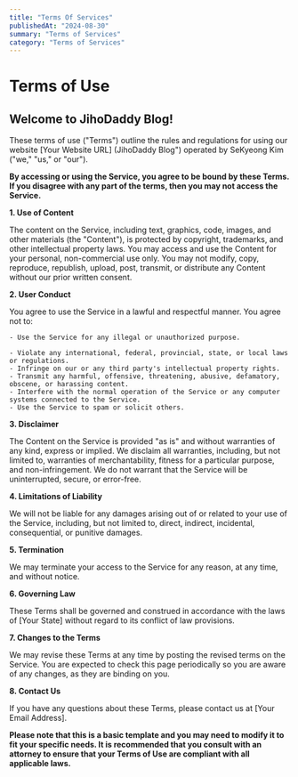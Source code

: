 ```yaml
---
title: "Terms Of Services"
publishedAt: "2024-08-30"
summary: "Terms of Services"
category: "Terms of Services"
---
```


# Terms of Use

## Welcome to JihoDaddy Blog!

These terms of use ("Terms") outline the rules and regulations for using our website [Your Website URL] (JihoDaddy Blog") operated by SeKyeong Kim ("we," "us," or "our").

**By accessing or using the Service, you agree to be bound by these Terms. If you disagree with any part of the terms, then you may not access the Service.**

**1. Use of Content**

The content on the Service, including text, graphics, code, images, and other materials (the "Content"), is protected by copyright, trademarks, and other intellectual property laws. You may access and use the Content for your personal, non-commercial use only. You may not modify, copy, reproduce, republish, upload, post, transmit, or distribute any Content without our prior written consent.

**2. User Conduct**

You agree to use the Service in a lawful and respectful manner. You agree not to:

    - Use the Service for any illegal or unauthorized purpose.

    - Violate any international, federal, provincial, state, or local laws or regulations.
    - Infringe on our or any third party's intellectual property rights.
    - Transmit any harmful, offensive, threatening, abusive, defamatory, obscene, or harassing content.
    - Interfere with the normal operation of the Service or any computer systems connected to the Service.
    - Use the Service to spam or solicit others.

**3. Disclaimer**

The Content on the Service is provided "as is" and without warranties of any kind, express or implied. We disclaim all warranties, including, but not limited to, warranties of merchantability, fitness for a particular purpose, and non-infringement. We do not warrant that the Service will be uninterrupted, secure, or error-free.

**4. Limitations of Liability**

We will not be liable for any damages arising out of or related to your use of the Service, including, but not limited to, direct, indirect, incidental, consequential, or punitive damages.

**5. Termination**

We may terminate your access to the Service for any reason, at any time, and without notice.

**6. Governing Law**

These Terms shall be governed and construed in accordance with the laws of [Your State] without regard to its conflict of law provisions.

**7. Changes to the Terms**

We may revise these Terms at any time by posting the revised terms on the Service. You are expected to check this page periodically so you are aware of any changes, as they are binding on you.

**8. Contact Us**

If you have any questions about these Terms, please contact us at [Your Email Address].

**Please note that this is a basic template and you may need to modify it to fit your specific needs. It is recommended that you consult with an attorney to ensure that your Terms of Use are compliant with all applicable laws.**